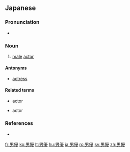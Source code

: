 ==Japanese==
{{ja-kanjitab|だん|ゆう|yomi=on}}

===Pronunciation===
* {{ja-pron|だんゆう|y=o|acc=0|acc_ref=NHK}}

===Noun===
{{ja-noun|だんゆう}}

# [[male]] [[actor]]

====Antonyms====
* {{ja-r|女優|じょゆう}} [[actress]]

====Related terms====
* {{l|ja|俳優}} actor
* {{l|ja|役者}} actor

===References===
* {{R:Kojien}}
<references/>

[[fr:男優]]
[[ko:男優]]
[[lt:男優]]
[[hu:男優]]
[[ja:男優]]
[[ro:男優]]
[[sv:男優]]
[[zh:男優]]